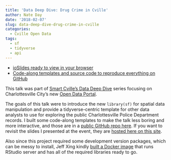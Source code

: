 ```yaml
---
title: 'Data Deep Dive: Drug Crime in Cville'
author: Nate Day
date: '2018-02-07'
slug: data-deep-dive-drug-crime-in-cville
categories:
  - Cville Open Data
tags:
  - sf
  - tidyverse
  - api
---
```


* [ioSlides ready to view in your browser](https://natedayta.com/slides/crime_deep_dive/crime_deep_dive.html)
* [Code-along templates and source code to reproduce everything on GitHub](https://github.com/NathanCDay/data_dive)

This talk was part of [Smart Cville's Data Deep Dive](https://www.smartcville.com/) series focusing on Charlottesville City's new [Open Data Portal](http://opendata.charlottesville.org/).

The goals of this talk were to introduce the new `library(sf)` for spatial data manipulation and provide a tidyverse-centric template for other data analysts to use for exploring the public Charlottesville Police Department records. I built some code-along templates to make the talk less boring and more interactive, and those are in a [public GitHub repo here](https://github.com/NathanCDay/data_dive). If you want to revisit the slides I presented at the event, they are [hosted here on this site](https://natedayta.com/slides/crime_deep_dive.html).

Also since this project required some development version packages, which can be messy to install, Jeff Xing kindly [built a Docker image](https://hub.docker.com/r/jfx319/datadive/) that runs RStudio server and has all of the required libraries ready to go.